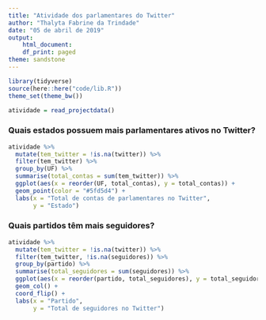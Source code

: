 ```yaml
---
title: "Atividade dos parlamentares do Twitter"
author: "Thalyta Fabrine da Trindade"
date: "05 de abril de 2019"
output:
    html_document:
    df_print: paged
theme: sandstone
---
```


```r
library(tidyverse)
source(here::here("code/lib.R"))
theme_set(theme_bw())
```

```r
atividade = read_projectdata()
```

### Quais estados possuem mais parlamentares ativos no Twitter?


``` r
atividade %>% 
  mutate(tem_twitter = !is.na(twitter)) %>%
  filter(tem_twitter) %>%
  group_by(UF) %>%
  summarise(total_contas = sum(tem_twitter)) %>%
  ggplot(aes(x = reorder(UF, total_contas), y = total_contas)) +
  geom_point(color = "#5fd5d4") + 
  labs(x = "Total de contas de parlamentares no Twitter", 
       y = "Estado")
```

### Quais partidos têm mais seguidores?

``` r
atividade %>%
  mutate(tem_twitter = !is.na(twitter)) %>%
  filter(tem_twitter, !is.na(seguidores)) %>%
  group_by(partido) %>%
  summarise(total_seguidores = sum(seguidores)) %>%
  ggplot(aes(x = reorder(partido, total_seguidores), y = total_seguidores)) +
  geom_col() +
  coord_flip() + 
  labs(x = "Partido",
       y = "Total de seguidores no Twitter")
```